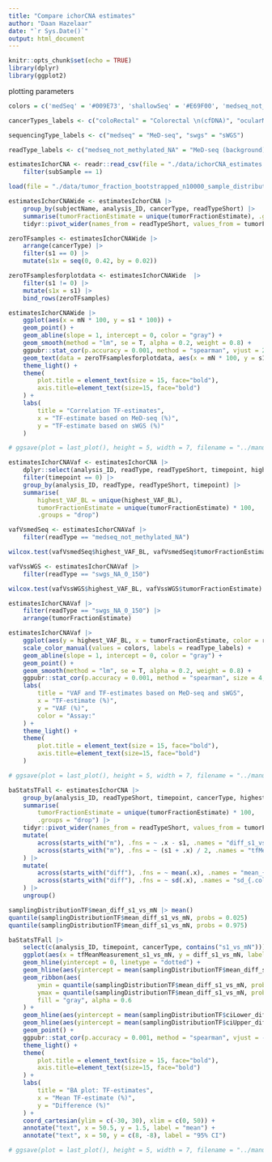 ```yaml
---
title: "Compare ichorCNA estimates"
author: "Daan Hazelaar"
date: "`r Sys.Date()`"
output: html_document
---
```


```r
knitr::opts_chunk$set(echo = TRUE)
library(dplyr)
library(ggplot2)
```

plotting parameters
```r
colors = c('medSeq' = '#009E73', 'shallowSeq' = '#E69F00', 'medseq_not_methylated_NA' = '#009E73', 'swgs_NA_0_150' = '#E69F00', 'shallowSeq_allReads' = '#D55E00', 'shallowSeq_sizeSelected_90_150' = '#F0E442', 'medSeq_methylated' = '#0072B2')

cancerTypes_labels <- c("coloRectal" = "Colorectal \n(cfDNA)", "ocularMelanomaCFdna" = "Ocular Melanoma \n(cfDNA)", "ocularMelanomaTissue" = "Ocular Melanoma \n(tissue)", "ovary" = "Ovarium \n(cfDNA)", "skinMelanoma" = "Skin Melanoma \n(cfDNA)")

sequencingType_labels <- c("medseq" = "MeD-seq", "swgs" = "sWGS")

readType_labels <- c("medseq_not_methylated_NA" = "MeD-seq (background)", "medSeq_methylated" = "MeD-seq (methylated)", "swgs_NA_0_150" = "sWGS")
```


```r
estimatesIchorCNA <- readr::read_csv(file = "./data/ichorCNA_estimates.csv") |> 
    filter(subSample == 1)

load(file = "./data/tumor_fraction_bootstrapped_n10000_sample_distribution.RData")
```

```r
estimatesIchorCNAWide <- estimatesIchorCNA |> 
    group_by(subjectName, analysis_ID, cancerType, readTypeShort) |> 
    summarise(tumorFractionEstimate = unique(tumorFractionEstimate), .groups = "drop") |> 
    tidyr::pivot_wider(names_from = readTypeShort, values_from = tumorFractionEstimate) 
```


```r
zeroTFsamples <- estimatesIchorCNAWide |> 
    arrange(cancerType) |> 
    filter(s1 == 0) |> 
    mutate(s1x = seq(0, 0.42, by = 0.02))

zeroTFsamplesforplotdata <- estimatesIchorCNAWide  |> 
    filter(s1 != 0) |> 
    mutate(s1x = s1) |> 
    bind_rows(zeroTFsamples) 
```


```r
estimatesIchorCNAWide |> 
    ggplot(aes(x = mN * 100, y = s1 * 100)) +
    geom_point() +
    geom_abline(slope = 1, intercept = 0, color = "gray") +
    geom_smooth(method = "lm", se = T, alpha = 0.2, weight = 0.8) +
    ggpubr::stat_cor(p.accuracy = 0.001, method = "spearman", vjust = 20.5, hjust = -2.7, size = 5, cor.coef.name ="rho") +
    geom_text(data = zeroTFsamplesforplotdata, aes(x = mN * 100, y = s1x * 100, label = analysis_ID), size = 3, vjust = -1, hjust = 0.35) +
    theme_light() +
    theme(
        plot.title = element_text(size = 15, face="bold"),
        axis.title=element_text(size=15, face="bold")
    ) +
    labs(
        title = "Correlation TF-estimates",
        x = "TF-estimate based on MeD-seq (%)",
        y = "TF-estimate based on sWGS (%)"
    )

# ggsave(plot = last_plot(), height = 5, width = 7, filename = "../manuscripts/figures/plot_correlation_TF.png")
```


```r
estimatesIchorCNAVaf <- estimatesIchorCNA |> 
    dplyr::select(analysis_ID, readType, readTypeShort, timepoint, highest_VAF_BL,tumorFractionEstimate) |> 
    filter(timepoint == 0) |> 
    group_by(analysis_ID, readType, readTypeShort, timepoint) |> 
    summarise(
        highest_VAF_BL = unique(highest_VAF_BL), 
        tumorFractionEstimate = unique(tumorFractionEstimate) * 100, 
        .groups = "drop")

vafVsmedSeq <- estimatesIchorCNAVaf |> 
    filter(readType == "medseq_not_methylated_NA")

wilcox.test(vafVsmedSeq$highest_VAF_BL, vafVsmedSeq$tumorFractionEstimate)

vafVssWGS <- estimatesIchorCNAVaf |> 
    filter(readType == "swgs_NA_0_150")

wilcox.test(vafVssWGS$highest_VAF_BL, vafVssWGS$tumorFractionEstimate)

estimatesIchorCNAVaf |> 
    filter(readType == "swgs_NA_0_150") |> 
    arrange(tumorFractionEstimate)
```

```r
estimatesIchorCNAVaf |> 
    ggplot(aes(y = highest_VAF_BL, x = tumorFractionEstimate, color = readType)) +
    scale_color_manual(values = colors, labels = readType_labels) +
    geom_abline(slope = 1, intercept = 0, color = "gray") +
    geom_point() +
    geom_smooth(method = "lm", se = T, alpha = 0.2, weight = 0.8) +
    ggpubr::stat_cor(p.accuracy = 0.001, method = "spearman", size = 4, cor.coef.name ="rho") +
    labs(
        title = "VAF and TF-estimates based on MeD-seq and sWGS",
        x = "TF-estimate (%)",
        y = "VAF (%)",
        color = "Assay:"
    ) +
    theme_light() +
    theme(
        plot.title = element_text(size = 15, face="bold"),
        axis.title=element_text(size=15, face="bold")
    ) 

# ggsave(plot = last_plot(), height = 5, width = 7, filename = "../manuscripts/figures/tf_estimates_and_vaf.png")
```

```r
baStatsTFall <- estimatesIchorCNA |> 
    group_by(analysis_ID, readTypeShort, timepoint, cancerType, highest_VAF_BL) |> 
    summarise(
        tumorFractionEstimate = unique(tumorFractionEstimate) * 100,
        .groups = "drop") |> 
    tidyr::pivot_wider(names_from = readTypeShort, values_from = tumorFractionEstimate) |> 
    mutate(
        across(starts_with("m"), .fns = ~ .x - s1, .names = "diff_s1_vs_{.col}"),
        across(starts_with("m"), .fns = ~ (s1 + .x) / 2, .names = "tfMeanMeasurement_s1_vs_{.col}")
    ) |> 
    mutate(
        across(starts_with("diff"), .fns = ~ mean(.x), .names = "mean_{.col}"),
        across(starts_with("diff"), .fns = ~ sd(.x), .names = "sd_{.col}")
    ) |> 
    ungroup()
```


```r
samplingDistributionTF$mean_diff_s1_vs_mN |> mean()
quantile(samplingDistributionTF$mean_diff_s1_vs_mN, probs = 0.025)
quantile(samplingDistributionTF$mean_diff_s1_vs_mN, probs = 0.975)
```

```r
baStatsTFall |> 
    select(c(analysis_ID, timepoint, cancerType, contains("s1_vs_mN"))) |> 
    ggplot(aes(x = tfMeanMeasurement_s1_vs_mN, y = diff_s1_vs_mN, label = analysis_ID)) + 
    geom_hline(yintercept = 0, linetype = "dotted") +
    geom_hline(aes(yintercept = mean(samplingDistributionTF$mean_diff_s1_vs_mN))) +
    geom_ribbon(aes(
        ymin = quantile(samplingDistributionTF$mean_diff_s1_vs_mN, probs = 0.025),
        ymax = quantile(samplingDistributionTF$mean_diff_s1_vs_mN, probs = 0.975)), 
        fill = "gray", alpha = 0.6
    ) +
    geom_hline(aes(yintercept = mean(samplingDistributionTF$ciLower_diff_s1_vs_mN))) +
    geom_hline(aes(yintercept = mean(samplingDistributionTF$ciUpper_diff_s1_vs_mN))) +
    geom_point() +
    ggpubr::stat_cor(p.accuracy = 0.001, method = "spearman", vjust = -5.5, size = 5, cor.coef.name ="rho") +
    theme_light() +
    theme(
        plot.title = element_text(size = 15, face="bold"),
        axis.title=element_text(size=15, face="bold")
    ) +
    labs(
        title = "BA plot: TF-estimates",
        x = "Mean TF-estimate (%)",
        y = "Difference (%)"
    ) +
    coord_cartesian(ylim = c(-30, 30), xlim = c(0, 50)) +
    annotate("text", x = 50.5, y = 1.5, label = "mean") +
    annotate("text", x = 50, y = c(8, -8), label = "95% CI")

# ggsave(plot = last_plot(), height = 5, width = 7, filename = "../manuscripts/figures/ba_plot_tf_estimate.png")
```

```r

```

